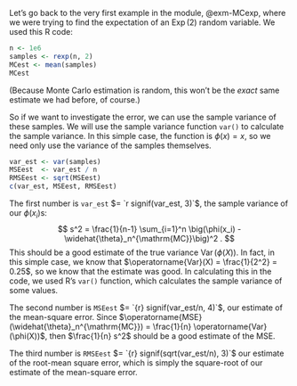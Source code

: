 Let's go back to the very first example in the module, @exm-MCexp, where we were trying to find the expectation of an $\operatorname{Exp}(2)$ random variable. We used this R code:

```r
n <- 1e6
samples <- rexp(n, 2)
MCest <- mean(samples)
MCest
```

(Because Monte Carlo estimation is random, this won't be the *exact* same estimate we had before, of course.)

So if we want to investigate the error, we can use the sample variance of these samples. We will use the sample variance function `var()` to calculate the sample variance. In this simple case, the function is $\phi(x) = x$, so we need only use the variance of the samples themselves.

```r
var_est <- var(samples)
MSEest  <- var_est / n
RMSEest <- sqrt(MSEest)
c(var_est, MSEest, RMSEest)
```

The first number is `var_est` $= `r signif(var_est, 3)`$, the sample variance of our $\phi(x_i)$s:\
$$ s^2 = \frac{1}{n-1} \sum_{i=1}^n \big(\phi(x_i) - \widehat{\theta}_n^{\mathrm{MC}}\big)^2 . $$ This should be a good estimate of the true variance $\operatorname{Var}(\phi(X))$. In fact, in this simple case, we know that $\operatorname{Var}(X) = \frac{1}{2^2} = 0.25$, so we know that the estimate was good. In calculating this in the code, we used R's `var()` function, which calculates the sample variance of some values.

The second number is `MSEest` $= `{r} signif(var_est/n, 4)`$, our estimate of the mean-square error. Since $\operatorname{MSE}(\widehat{\theta}_n^{\mathrm{MC}}) = \frac{1}{n} \operatorname{Var}(\phi(X))$, then $\frac{1}{n} s^2$ should be a good estimate of the MSE.

The third number is `RMSEest` $= `{r} signif(sqrt(var_est/n), 3)`$ our estimate of the root-mean square error, which is simply the square-root of our estimate of the mean-square error.
